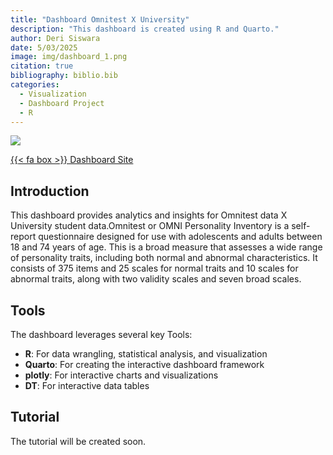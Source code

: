 ```yaml
---
title: "Dashboard Omnitest X University"
description: "This dashboard is created using R and Quarto."
author: Deri Siswara
date: 5/03/2025 
image: img/dashboard_1.png
citation: true
bibliography: biblio.bib
categories:
  - Visualization
  - Dashboard Project
  - R
---
```


![](img/dashboard_1.png)

<span class="listing-btn-group">
<a href="https://01969522-1355-9b04-c2da-46e09a474dcd.share.connect.posit.cloud/" class="btn" role="button">{{< fa box >}} Dashboard Site </a>
</span>

## Introduction

This dashboard provides analytics and insights for Omnitest data X University student data.Omnitest or OMNI Personality Inventory is a self-report questionnaire designed for use with adolescents and adults between 18 and 74 years of age. This is a broad measure that assesses a wide range of personality traits, including both normal and abnormal characteristics. It consists of 375 items and 25 scales for normal traits and 10 scales for abnormal traits, along with two validity scales and seven broad scales. 

## Tools

The dashboard leverages several key Tools:

- **R**: For data wrangling, statistical analysis, and visualization
- **Quarto**: For creating the interactive dashboard framework
- **plotly**: For interactive charts and visualizations
- **DT**: For interactive data tables

## Tutorial

The tutorial will be created soon. 